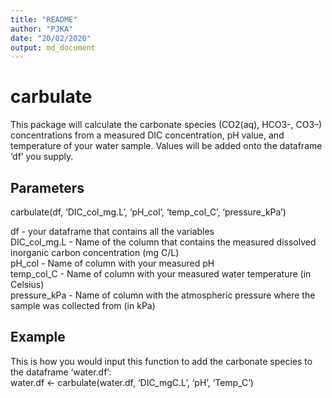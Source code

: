 ```yaml
---
title: "README"
author: "PJKA"
date: "20/02/2020"
output: md_document
---
```


# carbulate

This package will calculate the carbonate species (CO2(aq), HCO3-, CO3--) concentrations from a measured DIC concentration, pH value, and temperature of your water sample. Values will be added onto the dataframe 'df' you supply.

## Parameters
carbulate(df, 'DIC_col_mg.L', 'pH_col', 'temp_col_C', 'pressure_kPa')

df - your dataframe that contains all the variables  
DIC_col_mg.L - Name of the column that contains the measured dissolved inorganic carbon concentration (mg C/L)  
pH_col - Name of column with your measured pH  
temp_col_C - Name of column with your measured water temperature (in Celsius)  
pressure_kPa - Name of column with the atmospheric pressure where the sample was collected from (in kPa)  

## Example
This is how you would input this function to add the carbonate species to the dataframe 'water.df':  
water.df <- carbulate(water.df, 'DIC_mgC.L', 'pH', 'Temp_C')
